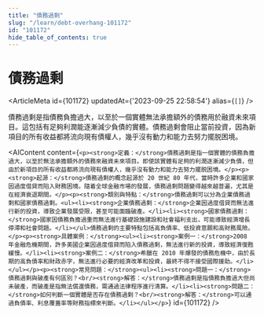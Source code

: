 ```yaml
---
title: "債務過剩"
slug: "/learn/debt-overhang-101172"
id: "101172"
hide_table_of_contents: true
---
```



# 債務過剩

<ArticleMeta id={101172} updatedAt={'2023-09-25 22:58:54'} alias={`[]`} />
<div className='border-solid border-b border-t-0 my-4 border-[var(--ifm-color-gray-300)]' />

債務過剩是指債務負擔過大，以至於一個實體無法承擔額外的債務用於融資未來項目。這包括有足夠利潤能逐漸減少負債的實體。債務過剩會阻止當前投資，因為新項目的所有收益都將流向現有債權人，幾乎沒有動力和能力去努力擺脱困境。

<AIContent content={`<p><strong>定義：</strong>債務過剩是指一個實體的債務負擔過大，以至於無法承擔額外的債務來融資未來項目。即使該實體有足夠的利潤逐漸減少負債，但由於新項目的所有收益都將流向現有債權人，幾乎沒有動力和能力去努力擺脱困境。</p><p><strong>起源：</strong>債務過剩的概念起源於 20 世紀 80 年代，當時許多企業和國家因過度借貸而陷入財務困境。隨着全球金融市場的發展，債務過剩問題變得越來越普遍，尤其是在經濟衰退期間。</p><p><strong>類別與特點：</strong>債務過剩可以分為企業債務過剩和國家債務過剩。<ul><li><strong>企業債務過剩：</strong>企業因過度借貸而無法進行新的投資，導致企業發展受限，甚至可能面臨破產。</li><li><strong>國家債務過剩：</strong>國家因債務負擔過重而無法進行基礎設施建設和社會福利支出，可能導致經濟增長停滯和社會問題。</li></ul>債務過剩的主要特點包括高負債率、低投資意願和高財務風險。</p><p><strong>具體案例：</strong><ul><li><strong>案例一：</strong>2008 年金融危機期間，許多美國企業因過度借貸而陷入債務過剩，無法進行新的投資，導致經濟復甦緩慢。</li><li><strong>案例二：</strong>希臘在 2010 年爆發的債務危機中，由於長期的高負債率和財政赤字，無法進行必要的經濟改革和投資，最終不得不接受國際援助。</li></ul></p><p><strong>常見問題：</strong><ul><li><strong>問題一：</strong>債務過剩與破產有何區別？<br/><strong>解答：</strong>債務過剩是指債務負擔過大但尚未破產，而破產是指無法償還債務，需通過法律程序進行清算。</li><li><strong>問題二：</strong>如何判斷一個實體是否存在債務過剩？<br/><strong>解答：</strong>可以通過負債率、利息覆蓋率等財務指標來判斷。</li></ul></p>`} id={101172} />
